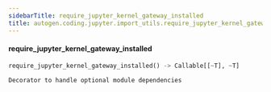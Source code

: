 ```yaml
---
sidebarTitle: require_jupyter_kernel_gateway_installed
title: autogen.coding.jupyter.import_utils.require_jupyter_kernel_gateway_installed
---
```


<code class="doc-symbol doc-symbol-heading doc-symbol-function"></code>
#### require_jupyter_kernel_gateway_installed

```python
require_jupyter_kernel_gateway_installed() -> Callable[[~T], ~T]
```

    Decorator to handle optional module dependencies

<br />
